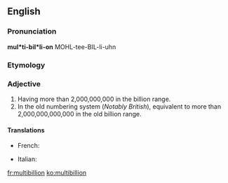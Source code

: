 ==English==

===Pronunciation===
'''mul*ti-bil*li-on'''
MOHL-tee-BIL-li-uhn

===Etymology===
{{prefix|multi|billion}}

===Adjective===
{{head|en|adjective}}

# Having more than 2,000,000,000 in the billion range.
# In the old numbering system (''Notably British''), equivalent to more than 2,000,000,000,000 in the old billion range.

====Translations====
{{trans-top|having more than 2,000,000,000 in the billion range}}
* French: {{t+|fr|multibillion}}
{{trans-mid}}
* Italian: {{t|it|multibillione}}
{{trans-bottom}}

[[fr:multibillion]]
[[ko:multibillion]]